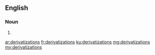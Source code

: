==English==

===Noun===
{{head|en|plural}}

# {{plural of|derivatization|lang=en}}

[[ar:derivatizations]]
[[fr:derivatizations]]
[[ku:derivatizations]]
[[mg:derivatizations]]
[[my:derivatizations]]